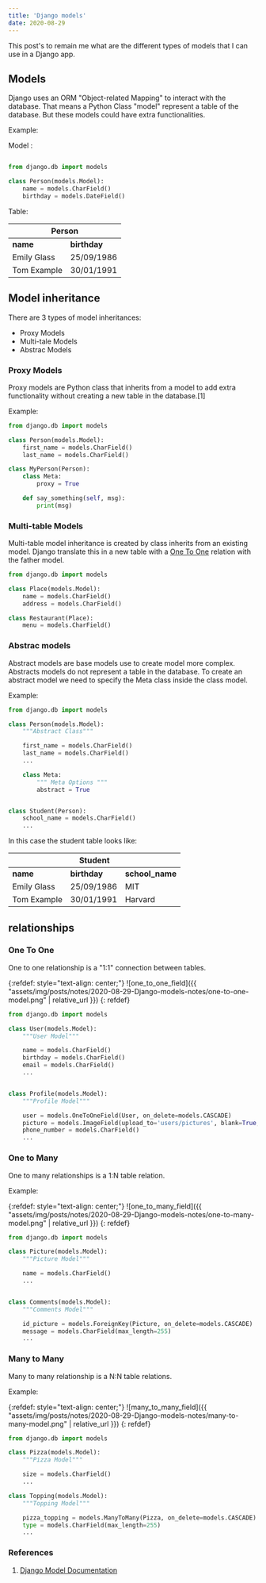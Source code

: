 ```yaml
---
title: 'Django models'
date: 2020-08-29
---
```


This post's to remain me what are the different types of models that I can use in a Django app.

## Models

Django uses an ORM "Object-related Mapping" to interact with the database. That means a Python Class "model" represent a table of the database. But these models could have extra functionalities.

Example:

Model :

```python

from django.db import models

class Person(models.Model):
    name = models.CharField()
    birthday = models.DateField()

```

Table:

<table>
  <thead>
    <tr>
      <th colspan=2 class="text-center
      ">Person</th>
    </tr>
  </thead>
  <tbody>
    <tr>
      <td><strong>name</strong></td>
      <td><strong>birthday</strong></td>
    </tr>
    <tr>
      <td>Emily Glass</td>
      <td>25/09/1986</td>
    </tr>
    <tr>
      <td>Tom Example</td>
      <td>30/01/1991</td>
    </tr>
  </tbody>
</table>

## Model inheritance

There are 3 types of model inheritances:

- Proxy Models
- Multi-tale Models
- Abstrac Models

### Proxy Models

Proxy models are Python class that inherits from a model to add extra functionality without creating a new table in the database.\[1\]

Example:

```python
from django.db import models

class Person(models.Model):
    first_name = models.CharField()
    last_name = models.CharField()

class MyPerson(Person):
    class Meta:
        proxy = True

    def say_something(self, msg):
        print(msg)

```

### Multi-table Models

Multi-table model inheritance is created by class inherits from an existing model. Django translate this in a new table with a [One To One](#one_to_one) relation with the father model.

```python
from django.db import models

class Place(models.Model):
    name = models.CharField()
    address = models.CharField()

class Restaurant(Place):
    menu = models.CharField()
```

### Abstrac models

Abstract models are base models use to create model more complex. Abstracts models do not represent a table in the database. To create an abstract model we need to specify the Meta class inside the class model.

Example:

```python
from django.db import models

class Person(models.Model):
    """Abstract Class"""

    first_name = models.CharField()
    last_name = models.CharField()
    ...

    class Meta:
        """ Meta Options """
        abstract = True


class Student(Person):
    school_name = models.CharField()
    ...

```

In this case the student table looks like:

<table>
  <thead>
    <tr>
      <th colspan=3 class="text-center">Student</th>
    </tr>
  </thead>
  <tbody>
    <tr>
      <td><strong>name</strong></td>
      <td><strong>birthday</strong></td>
      <td><strong>school_name</strong></td>
    </tr>
    <tr>
      <td>Emily Glass</td>
      <td>25/09/1986</td>
      <td>MIT</td>
    </tr>
    <tr>
      <td>Tom Example</td>
      <td>30/01/1991</td>
      <td>Harvard</td>
    </tr>
  </tbody>
</table>

## relationships

<h3 id="one_to_one">One To One</h3>

One to one relationship is a "1:1" connection between tables.

{:refdef: style="text-align: center;"}
![one_to_one_field]({{ "assets/img/posts/notes/2020-08-29-Django-models-notes/one-to-one-model.png" | relative_url }})
{: refdef}

```python
from django.db import models

class User(models.Model):
    """User Model"""

    name = models.CharField()
    birthday = models.CharField()
    email = models.CharField()
    ...


class Profile(models.Model):
    """Profile Model"""

    user = models.OneToOneField(User, on_delete=models.CASCADE)
    picture = models.ImageField(upload_to='users/pictures', blank=True, null=True)
    phone_number = models.CharField()
    ...

```

### One to Many

One to many relationships is a 1:N table relation.

Example:

{:refdef: style="text-align: center;"}
![one_to_many_field]({{ "assets/img/posts/notes/2020-08-29-Django-models-notes/one-to-many-model.png" | relative_url }})
{: refdef}

```python
from django.db import models

class Picture(models.Model):
    """Picture Model"""

    name = models.CharField()
    ...


class Comments(models.Model):
    """Comments Model"""

    id_picture = models.ForeignKey(Picture, on_delete=models.CASCADE)
    message = models.CharField(max_length=255)
    ...

```

### Many to Many

Many to many relationship is a N:N table relations.

Example:

{:refdef: style="text-align: center;"}
![many_to_many_field]({{ "assets/img/posts/notes/2020-08-29-Django-models-notes/many-to-many-model.png" | relative_url }})
{: refdef}

```python
from django.db import models

class Pizza(models.Model):
    """Pizza Model"""

    size = models.CharField()
    ...

class Topping(models.Model):
    """Topping Model"""

    pizza_topping = models.ManyToMany(Pizza, on_delete=models.CASCADE)
    type = models.CharField(max_length=255)
    ...

```

### References

1. [Django Model Documentation](https://docs.djangoproject.com/en/3.1/topics/db/models/)
